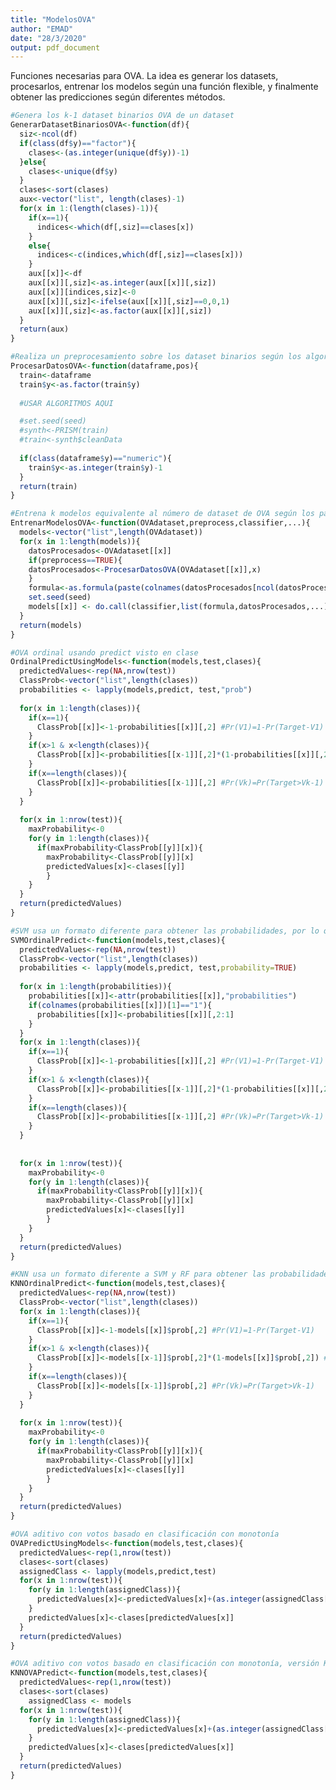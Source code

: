 ```yaml
---
title: "ModelosOVA"
author: "EMAD"
date: "28/3/2020"
output: pdf_document
---
```


Funciones necesarias para OVA. La idea es generar los datasets, procesarlos, entrenar los modelos según una función flexible, y finalmente obtener las predicciones según diferentes métodos.
```r
#Genera los k-1 dataset binarios OVA de un dataset
GenerarDatasetBinariosOVA<-function(df){
  siz<-ncol(df)
  if(class(df$y)=="factor"){
    clases<-(as.integer(unique(df$y))-1)
  }else{
    clases<-unique(df$y)
  }
  clases<-sort(clases)
  aux<-vector("list", length(clases)-1)
  for(x in 1:(length(clases)-1)){
    if(x==1){
      indices<-which(df[,siz]==clases[x])
    }
    else{
      indices<-c(indices,which(df[,siz]==clases[x]))
    }
    aux[[x]]<-df
    aux[[x]][,siz]<-as.integer(aux[[x]][,siz])
    aux[[x]][indices,siz]<-0
    aux[[x]][,siz]<-ifelse(aux[[x]][,siz]==0,0,1)
    aux[[x]][,siz]<-as.factor(aux[[x]][,siz])
  }
  return(aux)
} 

#Realiza un preprocesamiento sobre los dataset binarios según los algoritmos usados en el mismo. Añadir algoritmos de preprocesamiento según el formato indicado dentro de la misma.
ProcesarDatosOVA<-function(dataframe,pos){ 
  train<-dataframe
  train$y<-as.factor(train$y)
  
  #USAR ALGORITMOS AQUI

  #set.seed(seed)
  #synth<-PRISM(train)
  #train<-synth$cleanData
  
  if(class(dataframe$y)=="numeric"){
    train$y<-as.integer(train$y)-1
  }
  return(train)
}

#Entrena k modelos equivalente al número de dataset de OVA según los parámetros usados en la llamada.
EntrenarModelosOVA<-function(OVAdataset,preprocess,classifier,...){
  models<-vector("list",length(OVAdataset))
  for(x in 1:length(models)){
    datosProcesados<-OVAdataset[[x]]
    if(preprocess==TRUE){
    datosProcesados<-ProcesarDatosOVA(OVAdataset[[x]],x)
    }
    formula<-as.formula(paste(colnames(datosProcesados[ncol(datosProcesados)]),"~","."))
    set.seed(seed)
    models[[x]] <- do.call(classifier,list(formula,datosProcesados,...))
  }
  return(models)
}

#OVA ordinal usando predict visto en clase
OrdinalPredictUsingModels<-function(models,test,clases){
  predictedValues<-rep(NA,nrow(test))
  ClassProb<-vector("list",length(clases))
  probabilities <- lapply(models,predict, test,"prob")
  
  for(x in 1:length(clases)){ 
    if(x==1){ 
      ClassProb[[x]]<-1-probabilities[[x]][,2] #Pr(V1)=1-Pr(Target-V1)
    }
    if(x>1 & x<length(clases)){
      ClassProb[[x]]<-probabilities[[x-1]][,2]*(1-probabilities[[x]][,2]) #Pr(Vi)=Pr(Target>Vi-1)*(1-Pr(Target>Vi))
    }
    if(x==length(clases)){
      ClassProb[[x]]<-probabilities[[x-1]][,2] #Pr(Vk)=Pr(Target>Vk-1)
    }
  }
  
  for(x in 1:nrow(test)){
    maxProbability<-0 
    for(y in 1:length(clases)){
      if(maxProbability<ClassProb[[y]][x]){
        maxProbability<-ClassProb[[y]][x]
        predictedValues[x]<-clases[[y]] 
		}
    }
  }  
  return(predictedValues)
}

#SVM usa un formato diferente para obtener las probabilidades, por lo que tiene su propia función
SVMOrdinalPredict<-function(models,test,clases){
  predictedValues<-rep(NA,nrow(test))
  ClassProb<-vector("list",length(clases))
  probabilities <- lapply(models,predict, test,probability=TRUE)
  
  for(x in 1:length(probabilities)){
    probabilities[[x]]<-attr(probabilities[[x]],"probabilities")
    if(colnames(probabilities[[x]])[1]=="1"){
      probabilities[[x]]<-probabilities[[x]][,2:1]
    }
  }
  for(x in 1:length(clases)){
    if(x==1){ 
      ClassProb[[x]]<-1-probabilities[[x]][,2] #Pr(V1)=1-Pr(Target-V1)
    }
    if(x>1 & x<length(clases)){
      ClassProb[[x]]<-probabilities[[x-1]][,2]*(1-probabilities[[x]][,2]) #Pr(Vi)=Pr(Target>Vi-1)*(1-Pr(Target>Vi)),
    }
    if(x==length(clases)){
      ClassProb[[x]]<-probabilities[[x-1]][,2] #Pr(Vk)=Pr(Target>Vk-1)
    }
  }
  
  
  for(x in 1:nrow(test)){
    maxProbability<-0 
    for(y in 1:length(clases)){
      if(maxProbability<ClassProb[[y]][x]){ 
        maxProbability<-ClassProb[[y]][x]
        predictedValues[x]<-clases[[y]] 
		}
    }
  }  
  return(predictedValues)
}

#KNN usa un formato diferente a SVM y RF para obtener las probabilidades, por lo que tiene su propia función
KNNOrdinalPredict<-function(models,test,clases){
  predictedValues<-rep(NA,nrow(test))
  ClassProb<-vector("list",length(clases))
  for(x in 1:length(clases)){
    if(x==1){ 
      ClassProb[[x]]<-1-models[[x]]$prob[,2] #Pr(V1)=1-Pr(Target-V1)
    }
    if(x>1 & x<length(clases)){
      ClassProb[[x]]<-models[[x-1]]$prob[,2]*(1-models[[x]]$prob[,2]) #Pr(Vi)=Pr(Target>Vi-1)*(1-Pr(Target>Vi))
    }
    if(x==length(clases)){
      ClassProb[[x]]<-models[[x-1]]$prob[,2] #Pr(Vk)=Pr(Target>Vk-1)
    }
  }
  
  for(x in 1:nrow(test)){
    maxProbability<-0 
    for(y in 1:length(clases)){
      if(maxProbability<ClassProb[[y]][x]){
        maxProbability<-ClassProb[[y]][x] 
        predictedValues[x]<-clases[[y]] 
		}
    }
  }  
  return(predictedValues)
}

#OVA aditivo con votos basado en clasificación con monotonía
OVAPredictUsingModels<-function(models,test,clases){
  predictedValues<-rep(1,nrow(test))
  clases<-sort(clases)
  assignedClass <- lapply(models,predict,test)
  for(x in 1:nrow(test)){
    for(y in 1:length(assignedClass)){
      predictedValues[x]<-predictedValues[x]+(as.integer(assignedClass[[y]][x])-1)
    }
    predictedValues[x]<-clases[predictedValues[x]]
  }
  return(predictedValues)
} 

#OVA aditivo con votos basado en clasificación con monotonía, versión KNN
KNNOVAPredict<-function(models,test,clases){
  predictedValues<-rep(1,nrow(test))
  clases<-sort(clases)
    assignedClass <- models 
  for(x in 1:nrow(test)){ 
    for(y in 1:length(assignedClass)){
      predictedValues[x]<-predictedValues[x]+(as.integer(assignedClass[[y]]$fitted.values[x])-1)
    }
    predictedValues[x]<-clases[predictedValues[x]]
  }
  return(predictedValues)
}
```